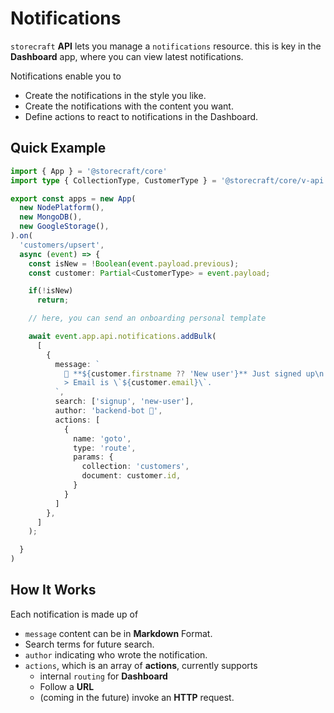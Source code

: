 # Notifications

`storecraft` **API** lets you manage a `notifications` resource. this is
key in the **Dashboard** app, where you can view latest notifications.

Notifications enable you to
- Create the notifications in the style you like.
- Create the notifications with the content you want.
- Define actions to react to notifications in the Dashboard.

## Quick Example

```ts
import { App } = '@storecraft/core'
import type { CollectionType, CustomerType } = '@storecraft/core/v-api'

export const apps = new App(
  new NodePlatform(),
  new MongoDB(),
  new GoogleStorage(),
).on(
  'customers/upsert',
  async (event) => {
    const isNew = !Boolean(event.payload.previous);
    const customer: Partial<CustomerType> = event.payload;

    if(!isNew)  
      return;

    // here, you can send an onboarding personal template

    await event.app.api.notifications.addBulk(
      [
        {
          message: `
            🚀 **${customer.firstname ?? 'New user'}** Just signed up\n 
            > Email is \`${customer.email}\`.
          `,
          search: ['signup', 'new-user'],
          author: 'backend-bot 🤖',
          actions: [
            {
              name: 'goto',
              type: 'route',
              params: {
                collection: 'customers',
                document: customer.id,
              }
            }
          ]
        },
      ]
    );

  }
)

```

## How It Works

Each notification is made up of
- `message` content can be in **Markdown** Format.
- Search terms for future search.
- `author` indicating who wrote the notification.
- `actions`, which is an array of **actions**, currently supports
  - internal `routing` for **Dashboard**
  - Follow a **URL**
  - (coming in the future) invoke an **HTTP** request.